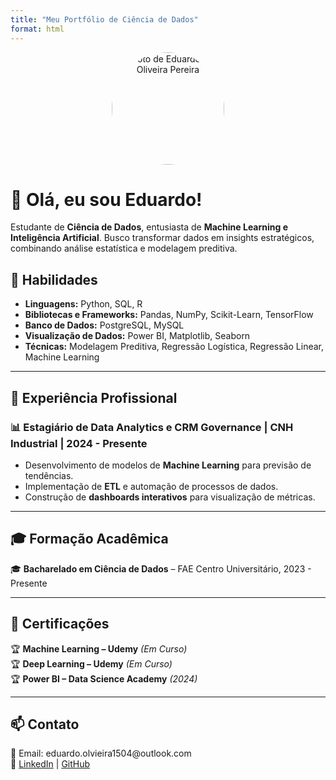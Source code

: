 ```yaml
---
title: "Meu Portfólio de Ciência de Dados"
format: html
---
```


<div style="text-align: center;">
  <img src="imagens/teste.jpeg" alt="Foto de Eduardo de Oliveira Pereira" width="180" style="border-radius: 50%;">
</div>

# 👋 Olá, eu sou Eduardo!

Estudante de **Ciência de Dados**, entusiasta de **Machine Learning e Inteligência Artificial**. Busco transformar dados em insights estratégicos, combinando análise estatística e modelagem preditiva.

## 🚀 Habilidades
- **Linguagens:** Python, SQL, R  
- **Bibliotecas e Frameworks:** Pandas, NumPy, Scikit-Learn, TensorFlow  
- **Banco de Dados:** PostgreSQL, MySQL  
- **Visualização de Dados:** Power BI, Matplotlib, Seaborn  
- **Técnicas:** Modelagem Preditiva, Regressão Logística, Regressão Linear, Machine Learning 

---

## 💼 **Experiência Profissional**
### 📊 **Estagiário de Data Analytics e CRM Governance** | CNH Industrial | 2024 - Presente
- Desenvolvimento de modelos de **Machine Learning** para previsão de tendências.  
- Implementação de **ETL** e automação de processos de dados.  
- Construção de **dashboards interativos** para visualização de métricas.  

---

## 🎓 **Formação Acadêmica**
🎓 **Bacharelado em Ciência de Dados** – FAE Centro Universitário, 2023 - Presente  

---

## 📜 **Certificações**
🏆 **Machine Learning – Udemy** *(Em Curso)*  
🏆 **Deep Learning – Udemy** *(Em Curso)*  
🏆 **Power BI – Data Science Academy** *(2024)*  

---

## 📫 Contato
📧 Email: eduardo.olvieira1504@outlook.com  
🔗 [LinkedIn](https://www.linkedin.com/in/eduardo-oliveira-pereira/) | [GitHub](https://github.com/eduoliveira1504)

